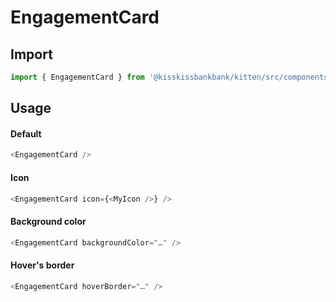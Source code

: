 
<Meta title="Cards" component={EngagementCard} />

# EngagementCard

## Import

```js
import { EngagementCard } from '@kisskissbankbank/kitten/src/components/cards/engagement-card'
```

## Usage

<Canvas>
  <Story name="EngagementCard" story={stories.Default} />
</Canvas>

#### Default

```js
<EngagementCard />
```

#### Icon

```js
<EngagementCard icon={<MyIcon />} />
```

#### Background color

```js
<EngagementCard backgroundColor="…" />
```

#### Hover's border

```js
<EngagementCard hoverBorder="…" />
```
